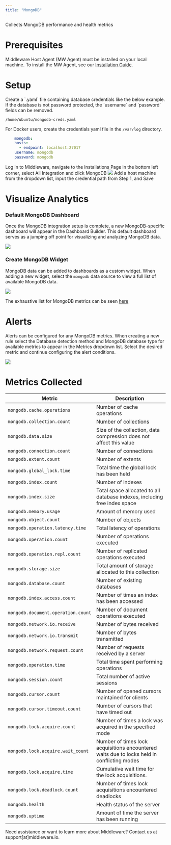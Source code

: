 ```yaml
---
title: "MongoDB"
---
```


Collects MongoDB performance and health metrics

# Prerequisites

Middleware Host Agent (MW Agent) must be installed on your local machine. To install the MW Agent, see our [Installation Guide](https://docs.middleware.io/agent-installation/overview).

# Setup

<Accordion title="Step 1: Create Database Credentials">
  Create a `.yaml` file containing database credentials like the below example. If the database is not password protected, the `username` and `password` fields can be removed.

  `/home/ubuntu/mongodb-creds.yaml`

  <Note> For Docker users, create the credentials yaml file in the `/var/log` directory. </Note>
  
  ```yaml .yaml
      mongodb:
      hosts:
        - endpoint: localhost:27017
      username: mongodb
      password: mongodb
  ```
</Accordion>

<Accordion title="Step 2: Access Integrations">
  Log in to Middleware, navigate to the Installations Page in the bottom left corner, select All Integration and click MongoDB

  <img src="/images/integration/mongodb-store.png" />
</Accordion>

<Accordion title="Step 3: Enable Integration">
  Add a host machine from the dropdown list, input the credential path from Step 1, and Save
</Accordion>

# Visualize Analytics

### Default MongoDB Dashboard

Once the MongoDB integration setup is complete, a new MongoDB-specific dashboard will appear in the Dashboard Builder. This default dashboard serves as a jumping off point for visualizing and analyzing MongoDB data. 

<img src="/images/integration/mongodb-dashboard.png" />

### Create MongoDB Widget

MongoDB data can be added to dashboards as a custom widget. When adding a new widget, select the `mongodb` data source to view a full list of available MongoDB data. 

<img src="/images/integration/mongodb-custom-graphs.png" />

The exhaustive list for MongoDB metrics can be seen [here](#metrics-collected)

# Alerts

Alerts can be configured for any MongoDB metrics. When creating a new rule select the Database detection method and MongoDB database type for available metrics to appear in the Metrics dropdown list. Select the desired metric and continue configuring the alert conditions.

![](https://lh7-us.googleusercontent.com/4KvYF5OdADOVhJmBdpR5pO2WjcA9i5WRmBu5KxXxquPkp5UpleuNtWhr1lp0OpFrj6T4vuYZbWEdnmvF7Qe7IfDGROErpUeOBCeQ3aQzDNPrKmfRits73ftXIwCs9o6T2tE9zOoDoRAmcbPWLxHr7Dc)

# Metrics Collected

| Metric | Description |                                                                                     
| ------------------------------ | --------------------------------------------------------------------------------------------------- |
| `mongodb.cache.operations`      | Number of cache operations                                                      |
| `mongodb.collection.count`       | Number of collections                                                                           |
| `mongodb.data.size`              | Size of the collection, data compression does not affect this value                            |
| `mongodb.connection.count`       | Number of connections                                                                           |
| `mongodb.extent.count`           | Number of extents                                                                               |
| `mongodb.global_lock.time`       | Total time the global lock has been held                                                              |
| `mongodb.index.count`            | Number of indexes                                                                               |
| `mongodb.index.size`             | Total space allocated to all database indexes, including free index space              |
| `mongodb.memory.usage`           | Amount of memory used                                                                           |
| `mongodb.object.count`           | Number of objects                                                                               |
| `mongodb.operation.latency.time` | Total latency of operations                                                                           |
| `mongodb.operation.count`        | Number of operations executed                                                                   |
| `mongodb.operation.repl.count`   | Number of replicated operations executed                                                        |
| `mongodb.storage.size`           | Total amount of storage allocated to this collection                                            |
| `mongodb.database.count`         | Number of existing databases                                                                    |
| `mongodb.index.access.count`     | Number of times an index has been accessed                                                      |
| `mongodb.document.operation.count` | Number of document operations executed                                                          |
| `mongodb.network.io.receive`     | Number of bytes received                                                                        |
| `mongodb.network.io.transmit`    | Number of bytes transmitted                                                                        |
| `mongodb.network.request.count`   | Number of requests received by a server                                                       |
| `mongodb.operation.time`          | Total time spent performing operations                                                          |
| `mongodb.session.count`           | Total number of active sessions                                                                 |
| `mongodb.cursor.count`            | Number of opened cursors maintained for clients                                                   |
| `mongodb.cursor.timeout.count`    | Number of cursors that have timed out                                                           |
| `mongodb.lock.acquire.count`      | Number of times a lock was acquired in the specified mode                                         |
| `mongodb.lock.acquire.wait_count` | Number of times lock acquisitions encountered waits due to locks held in conflicting modes |
| `mongodb.lock.acquire.time`       | Cumulative wait time for the lock acquisitions.                                                      |
| `mongodb.lock.deadlock.count`     | Number of times lock acquisitions encountered deadlocks                                         |
| `mongodb.health`                 | Health status of the server                                                                     |
| `mongodb.uptime`                 | Amount of time the server has been running                                                 |

<Note> Need assistance or want to learn more about Middleware? Contact us at support[at]middleware.io. </Note>